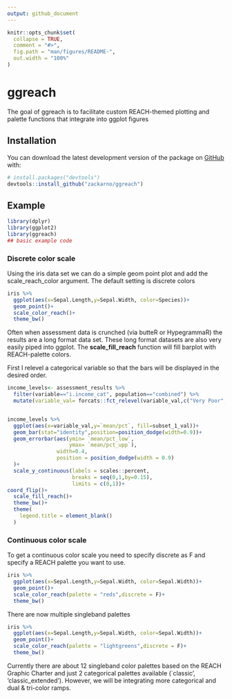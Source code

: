 ```yaml
---
output: github_document
---
```


<!-- README.md is generated from README.Rmd. Please edit that file -->

```r
knitr::opts_chunk$set(
  collapse = TRUE,
  comment = "#>",
  fig.path = "man/figures/README-",
  out.width = "100%"
)
```

# ggreach

<!-- badges: start -->
<!-- badges: end -->

The goal of ggreach is to facilitate custom REACH-themed plotting and palette functions that integrate into ggplot figures

## Installation



You can download the latest development version of the package on [GitHub](https://github.com/) with:

``` r
# install.packages("devtools")
devtools::install_github("zackarno/ggreach")
```
## Example

```r
library(dplyr)
library(ggplot2)
library(ggreach)
## basic example code
```

### Discrete color scale

Using the iris data set we can do a simple geom point plot and add the scale_reach_color argument. The default setting is discrete colors

```r
iris %>% 
  ggplot(aes(x=Sepal.Length,y=Sepal.Width, color=Species))+
  geom_point()+
  scale_color_reach()+
  theme_bw()
```

Often when assessment data is crunched (via butteR or HypegrammaR) the results are a long format data set. These long format datasets are also very easily piped into ggplot. The **scale_fill_reach** function will fill barplot with REACH-palette colors.

First I relevel a categorical variable so that the bars will be displayed in the desired order.


```r
income_levels<- assessment_results %>% 
  filter(variable=="i.income_cat", population=="combined") %>% 
  mutate(variable_val= forcats::fct_relevel(variable_val,c("Very Poor","Poor","Middle","High","Higher")))


income_levels %>% 
  ggplot(aes(x=variable_val,y=`mean/pct`, fill=subset_1_val))+
  geom_bar(stat="identity",position=position_dodge(width=0.9))+
  geom_errorbar(aes(ymin= `mean/pct_low`,
                    ymax= `mean/pct_upp`), 
                width=0.4,
                position = position_dodge(width = 0.9)
  )+
  scale_y_continuous(labels = scales::percent,
                     breaks = seq(0,1,by=0.15),
                     limits = c(0,1))+
coord_flip()+
  scale_fill_reach()+
  theme_bw()+
  theme(
    legend.title = element_blank()
  )

```

### Continuous color scale
To get a continuous color scale  you need to specify discrete as F and specify a REACH palette you want to use.
```r
iris %>% 
  ggplot(aes(x=Sepal.Length,y=Sepal.Width, color=Sepal.Width))+
  geom_point()+
  scale_color_reach(palette = "reds",discrete = F)+
  theme_bw()
```

There are now multiple singleband palettes

```r
iris %>% 
  ggplot(aes(x=Sepal.Length,y=Sepal.Width, color=Sepal.Width))+
  geom_point()+
  scale_color_reach(palette = "lightgreens",discrete = F)+
  theme_bw()
```

Currently there are about 12 singleband color palettes based on the REACH Graphic Charter and just 2 categorical palettes available (`classic', 'classic_extended'). However, we will be integrating more categorical and dual & tri-color ramps.
